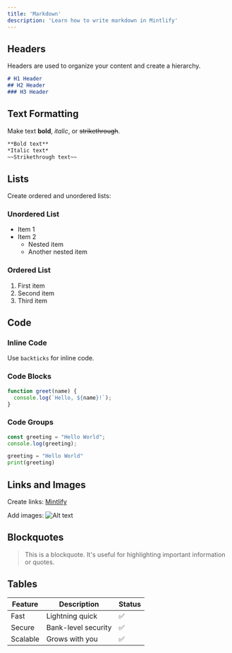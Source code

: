 ```yaml
---
title: 'Markdown'
description: 'Learn how to write markdown in Mintlify'
---
```


## Headers

Headers are used to organize your content and create a hierarchy.

```markdown
# H1 Header
## H2 Header
### H3 Header
```

## Text Formatting

Make text **bold**, _italic_, or ~~strikethrough~~.

```markdown
**Bold text**
*Italic text*
~~Strikethrough text~~
```

## Lists

Create ordered and unordered lists:

### Unordered List
- Item 1
- Item 2
  - Nested item
  - Another nested item

### Ordered List
1. First item
2. Second item
3. Third item

## Code

### Inline Code
Use `backticks` for inline code.

### Code Blocks
```javascript
function greet(name) {
  console.log(`Hello, ${name}!`);
}
```

### Code Groups
<CodeGroup>

```javascript JavaScript
const greeting = "Hello World";
console.log(greeting);
```

```python Python
greeting = "Hello World"
print(greeting)
```

</CodeGroup>

## Links and Images

Create links: [Mintlify](https://mintlify.com)

Add images:
![Alt text](/images/hero.png)

## Blockquotes

> This is a blockquote. It's useful for highlighting important information or quotes.

## Tables

| Feature | Description | Status |
|---------|-------------|--------|
| Fast | Lightning quick | ✅ |
| Secure | Bank-level security | ✅ |
| Scalable | Grows with you | ✅ |